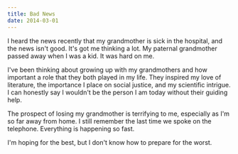 ```yaml
---
title: Bad News
date: 2014-03-01
---
```



I heard the news recently that my grandmother is sick in the hospital, and the news isn't good. It's got me thinking a lot. My paternal grandmother passed away when I was a kid. It was hard on me.

I've been thinking about growing up with my grandmothers and how important a role that they both played in my life. They inspired my love of literature, the importance I place on social justice, and my scientific intrigue. I can honestly say I wouldn't be the person I am today without their guiding help.

The prospect of losing my grandmother is terrifying to me, especially as I'm so far away from home. I still remember the last time we spoke on the telephone. Everything is happening so fast.

I'm hoping for the best, but I don't know how to prepare for the worst.


  